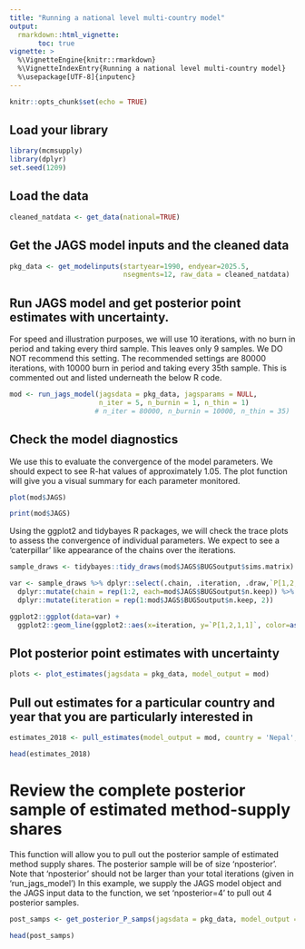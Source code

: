 ```yaml
---
title: "Running a national level multi-country model"
output: 
  rmarkdown::html_vignette:
       toc: true
vignette: >
  %\VignetteEngine{knitr::rmarkdown}
  %\VignetteIndexEntry{Running a national level multi-country model}
  %\usepackage[UTF-8]{inputenc}
---
```



```r
knitr::opts_chunk$set(echo = TRUE)
```


## Load your library

```r
library(mcmsupply)
library(dplyr)
set.seed(1209)
```


## Load the data 

```r
cleaned_natdata <- get_data(national=TRUE)
```


## Get the JAGS model inputs and the cleaned data

```r
pkg_data <- get_modelinputs(startyear=1990, endyear=2025.5, 
                            nsegments=12, raw_data = cleaned_natdata)

```


## Run JAGS model and get posterior point estimates with uncertainty. 

For speed and illustration purposes, we will use 10 iterations, with no burn in period and taking every third sample. This leaves only 9 samples. We DO NOT recommend this setting. The recommended settings are 80000 iterations, with 10000 burn in period and taking every 35th sample. This is commented out and listed underneath the below R code. 

```r
mod <- run_jags_model(jagsdata = pkg_data, jagsparams = NULL,
                      n_iter = 5, n_burnin = 1, n_thin = 1)
                     # n_iter = 80000, n_burnin = 10000, n_thin = 35)
```


## Check the model diagnostics 

We use this to evaluate the convergence of the model parameters. We should expect to see R-hat values of approximately 1.05. The plot function will give you a visual summary for each parameter monitored. 

```r
plot(mod$JAGS)

print(mod$JAGS)
```

Using the ggplot2 and tidybayes R packages, we will check the trace plots to assess the convergence of individual parameters.
We expect to see a 'caterpillar' like appearance of the chains over the iterations. 

```r
sample_draws <- tidybayes::tidy_draws(mod$JAGS$BUGSoutput$sims.matrix)

var <- sample_draws %>% dplyr::select(.chain, .iteration, .draw,`P[1,2,1,1]`) %>%
  dplyr::mutate(chain = rep(1:2, each=mod$JAGS$BUGSoutput$n.keep)) %>%
  dplyr::mutate(iteration = rep(1:mod$JAGS$BUGSoutput$n.keep, 2))

ggplot2::ggplot(data=var) +
  ggplot2::geom_line(ggplot2::aes(x=iteration, y=`P[1,2,1,1]`, color=as.factor(chain)))
```


## Plot posterior point estimates with uncertainty

```r
plots <- plot_estimates(jagsdata = pkg_data, model_output = mod) 
```

## Pull out estimates for a particular country and year that you are particularly interested in

```r
estimates_2018 <- pull_estimates(model_output = mod, country = 'Nepal', year=2018)

head(estimates_2018)
```


# Review the complete posterior sample of estimated method-supply shares

This function will allow you to pull out the posterior sample of estimated method supply shares. The posterior sample will be of size 'nposterior'. Note that 'nposterior' should not be larger than your total iterations (given in 'run_jags_model') 
In this example, we supply the JAGS model object and the JAGS input data to the function, we set 'nposterior=4' to pull out 4 posterior samples.

```r
post_samps <- get_posterior_P_samps(jagsdata = pkg_data, model_output = mod, nposterior=4)

head(post_samps)
```
